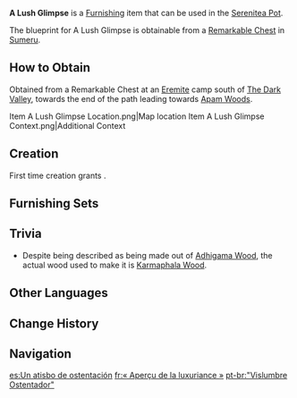 {{Furnishing Infobox
|id             = 363325
|image          = Item A Lush Glimpse.png
|category       = Ornaments
|subcategory    = Potted Plant
|quality        = 3
|adeptal_energy = 60
|load           = 169
|reduced_load   = 127
|description    = A pot made of undried [[Karmaphala Wood]] with common flowers planted inside. As unremarkable as it seems, this small potted plant can also reflect the undeniable vitality of the rainforest in the eyes of those who firmly believe in the [[Dendro Archon]] and the miracle of life.<br>[[Forest Rangers]] are sometimes tasked with investigating the ecological conditions of various places in the rainforest. They need to obtain soil samples from designated areas and cultivate a variety of plants to confirm the nutrient content in the soil sample. Given that these pots have a simple structure and are easy to make, Forest Rangers often use them for such tasks. After the work is completed, these pots will be delivered to the local residents as home decorations.
|mention        = Forest Rangers
|blueprint      = Remarkable Chest
|source1        = 
}}
'''A Lush Glimpse''' is a [[Furnishing]] item that can be used in the [[Serenitea Pot]].

The blueprint for A Lush Glimpse is obtainable from a [[Remarkable Chest]] in [[Sumeru]].

==How to Obtain==
Obtained from a Remarkable Chest at an [[Eremite]] camp south of [[The Dark Valley]], towards the end of the path leading towards [[Apam Woods]].
<gallery>
Item A Lush Glimpse Location.png|Map location
Item A Lush Glimpse Context.png|Additional Context
</gallery>

==Creation==
First time creation grants {{Item|Trust|24|x=60}}.
{{Recipe
|type = Creation
|time = 14h
|Karmaphala Wood = 8
|sort = Karmaphala Wood
}}

==Furnishing Sets==
{{Craft Usage|type=Furnishing Set}}

==Trivia==
*Despite being described as being made out of [[Adhigama Wood]], the actual wood used to make it is [[Karmaphala Wood]].

==Other Languages==
{{Other Languages
|en      = A Lush Glimpse
|zhs     = 「丛茂的片段」
|zhs_rm  = "Cóngmào de Piànduàn"
|zht     = 「叢茂的片段」
|zht_rm  = "Cóngmào de Piànduàn"
|zh_tl   = 
|ja      = 「茂る森の断片」
|ja_rm   = "Shigeru Mori no Danpen"
|ja_tl   = "A Piece of the Lush Forest"
|ko      = 「무성한 숲의 조각」
|ko_tl   = "A Piece of the Lush Forest"
|es      = Un atisbo de ostentación
|es_tl   = A Glimpse of Ostentation
|fr      = «&nbsp;Aperçu de la luxuriance&nbsp;»
|fr_tl   = "Glimpse of Lushness"
|ru      = Фрагмент густых зарослей
|ru_tl   = Fragment of Lush Thicket
|th      = "ชิ้นส่วนความอุดมสมบูรณ์"
|th_rm   = "Chinsuan Khwam U-domsombun"
|th_tl   = 
|vi      = Cảnh Sắc Um Tùm
|vi_tl   = 
|de      = „Ein üppiger Anblick“
|de_tl   = "A Lush Glimpse"
|id      = Sekilas Kemewahan
|id_tl   = Glimpse of Luxury
|pt      = "Vislumbre Ostentador"
|pt_tl   = 
|tr      = Yemyeşil Bir Bakış
|tr_tl   = 
|it      = Barlume di ostentazione
|it_tl   = 
}}

==Change History==
{{Change History|3.0}}

==Navigation==
{{Furnishing Navbox|exterior}}

[[es:Un atisbo de ostentación]]
[[fr:« Aperçu de la luxuriance »]]
[[pt-br:"Vislumbre Ostentador"]]